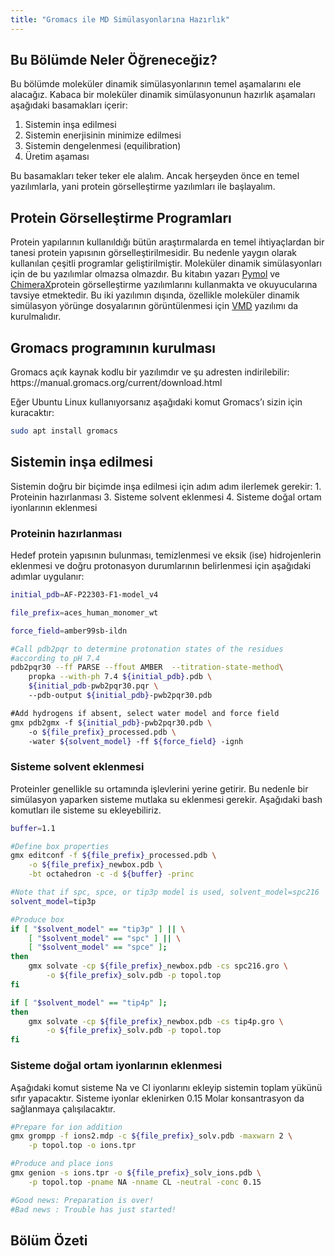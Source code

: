 ```yaml
---
title: "Gromacs ile MD Simülasyonlarına Hazırlık"
---
```


## Bu Bölümde Neler Öğreneceğiz?

Bu bölümde moleküler dinamik simülasyonlarının temel aşamalarını ele alacağız.
Kabaca bir moleküler dinamik simülasyonunun hazırlık aşamaları aşağıdaki basamakları içerir:

1. Sistemin inşa edilmesi
2. Sistemin enerjisinin minimize edilmesi
3. Sistemin dengelenmesi (equilibration)
4. Üretim aşaması

Bu basamakları teker teker ele alalım. Ancak herşeyden önce en temel yazılımlarla, yani protein görselleştirme yazılımları ile başlayalım. 

## Protein Görselleştirme Programları
Protein yapılarının kullanıldığı bütün araştırmalarda en temel ihtiyaçlardan bir tanesi protein yapısının görselleştirilmesidir. Bu nedenle yaygın olarak kullanılan çeşitli programlar geliştirilmiştir. Moleküler dinamik simülasyonları için de bu yazılımlar olmazsa olmazdır. Bu kitabın yazarı [Pymol](https://www.pymol.org/) ve [ChimeraX](https://www.rbvi.ucsf.edu/chimerax/)protein görselleştirme yazılımlarını kullanmakta ve okuyucularına tavsiye etmektedir. Bu iki yazılımın dışında, özellikle moleküler dinamik simülasyon yörünge dosyalarının görüntülenmesi için  [VMD](https://www.ks.uiuc.edu/Development/Download/download.cgi?PackageName=VMD) yazılımı da kurulmalıdır. 

## Gromacs programının kurulması
Gromacs açık kaynak kodlu bir yazılımdır ve şu adresten indirilebilir: https://manual.gromacs.org/current/download.html

Eğer Ubuntu Linux kullanıyorsanız aşağıdaki komut Gromacs'ı sizin için kuracaktır:

```bash
sudo apt install gromacs
```

## Sistemin inşa edilmesi
Sistemin doğru bir biçimde inşa edilmesi için adım adım ilerlemek gerekir:
1. Proteinin hazırlanması
3. Sisteme solvent eklenmesi
4. Sisteme doğal ortam iyonlarının eklenmesi

### Proteinin hazırlanması

Hedef protein yapısının bulunması, temizlenmesi ve eksik (ise) hidrojenlerin eklenmesi ve doğru protonasyon durumlarının belirlenmesi için aşağıdaki adımlar uygulanır:

```bash

initial_pdb=AF-P22303-F1-model_v4

file_prefix=aces_human_monomer_wt

force_field=amber99sb-ildn

#Call pdb2pqr to determine protonation states of the residues
#according to pH 7.4
pdb2pqr30 --ff PARSE --ffout AMBER  --titration-state-method\
    propka --with-ph 7.4 ${initial_pdb}.pdb \
    ${initial_pdb-pwb2pqr30.pqr \
    --pdb-output ${initial_pdb}-pwb2pqr30.pdb

#Add hydrogens if absent, select water model and force field
gmx pdb2gmx -f ${initial_pdb}-pwb2pqr30.pdb \
    -o ${file_prefix}_processed.pdb \
    -water ${solvent_model} -ff ${force_field} -ignh

```

### Sisteme solvent eklenmesi

Proteinler genellikle su ortamında işlevlerini yerine getirir. Bu nedenle bir simülasyon yaparken sisteme mutlaka su eklenmesi gerekir. Aşağıdaki bash komutları ile sisteme su ekleyebiliriz. 

```bash

buffer=1.1

#Define box properties
gmx editconf -f ${file_prefix}_processed.pdb \
    -o ${file_prefix}_newbox.pdb \
    -bt octahedron -c -d ${buffer} -princ

#Note that if spc, spce, or tip3p model is used, solvent_model=spc216
solvent_model=tip3p

#Produce box
if [ "$solvent_model" == "tip3p" ] || \
    [ "$solvent_model" == "spc" ] || \
    [ "$solvent_model" == "spce" ];
then
    gmx solvate -cp ${file_prefix}_newbox.pdb -cs spc216.gro \
        -o ${file_prefix}_solv.pdb -p topol.top
fi

if [ "$solvent_model" == "tip4p" ];
then
    gmx solvate -cp ${file_prefix}_newbox.pdb -cs tip4p.gro \
        -o ${file_prefix}_solv.pdb -p topol.top
fi
```


### Sisteme doğal ortam iyonlarının eklenmesi
Aşağıdaki komut sisteme Na ve Cl iyonlarını ekleyip sistemin toplam yükünü sıfır yapacaktır. Sisteme iyonlar eklenirken 0.15 Molar konsantrasyon da sağlanmaya çalışılacaktır. 

```bash
#Prepare for ion addition
gmx grompp -f ions2.mdp -c ${file_prefix}_solv.pdb -maxwarn 2 \
    -p topol.top -o ions.tpr

#Produce and place ions
gmx genion -s ions.tpr -o ${file_prefix}_solv_ions.pdb \
    -p topol.top -pname NA -nname CL -neutral -conc 0.15

#Good news: Preparation is over!
#Bad news : Trouble has just started!

```


## Bölüm Özeti
